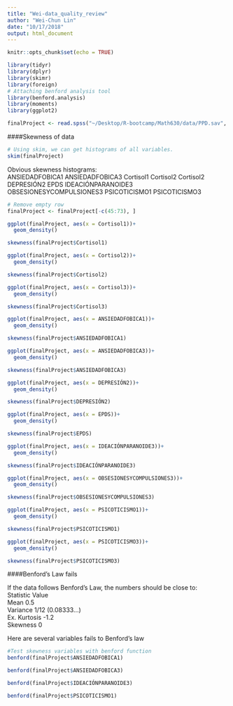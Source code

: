 ```yaml
---
title: "Wei-data_quality_review"
author: "Wei-Chun Lin"
date: "10/17/2018"
output: html_document
---
```


```r
knitr::opts_chunk$set(echo = TRUE)
```

```r
library(tidyr)
library(dplyr)
library(skimr)
library(foreign)
# Attaching benford analysis tool
library(benford.analysis)
library(moments)
library(ggplot2)
```

```r
finalProject <- read.spss("~/Desktop/R-bootcamp/Math630/data/PPD.sav", to.data.frame=TRUE)

```

####Skewness of data

```r
# Using skim, we can get histograms of all variables. 
skim(finalProject)
```

Obvious skewness histograms: <br />
ANSIEDADFOBICA1 
ANSIEDADFOBICA3
Cortisol1
Cortisol2
Cortisol2
DEPRESIÓN2
EPDS
IDEACIÓNPARANOIDE3
OBSESIONESYCOMPULSIONES3
PSICOTICISMO1
PSICOTICISMO3

```r
# Remove empty row
finalProject <- finalProject[-c(45:73), ]

ggplot(finalProject, aes(x = Cortisol1))+
  geom_density()

skewness(finalProject$Cortisol1)

ggplot(finalProject, aes(x = Cortisol2))+
  geom_density()

skewness(finalProject$Cortisol2)

ggplot(finalProject, aes(x = Cortisol3))+
  geom_density()

skewness(finalProject$Cortisol3)

ggplot(finalProject, aes(x = ANSIEDADFOBICA1))+
  geom_density()

skewness(finalProject$ANSIEDADFOBICA1)

ggplot(finalProject, aes(x = ANSIEDADFOBICA3))+
  geom_density()

skewness(finalProject$ANSIEDADFOBICA3)

ggplot(finalProject, aes(x = DEPRESIÓN2))+
  geom_density()

skewness(finalProject$DEPRESIÓN2)

ggplot(finalProject, aes(x = EPDS))+
  geom_density()

skewness(finalProject$EPDS)

ggplot(finalProject, aes(x = IDEACIÓNPARANOIDE3))+
  geom_density()

skewness(finalProject$IDEACIÓNPARANOIDE3)

ggplot(finalProject, aes(x = OBSESIONESYCOMPULSIONES3))+
  geom_density()

skewness(finalProject$OBSESIONESYCOMPULSIONES3)

ggplot(finalProject, aes(x = PSICOTICISMO1))+
  geom_density()

skewness(finalProject$PSICOTICISMO1)

ggplot(finalProject, aes(x = PSICOTICISMO3))+
  geom_density()

skewness(finalProject$PSICOTICISMO3)
```

####Benford's Law fails

If the data follows Benford's Law, the numbers should be close to: <br />
Statistic	Value <br />
Mean	0.5 <br />
Variance	1/12 (0.08333…) <br />
Ex. Kurtosis	-1.2 <br />
Skewness	0 <br />

Here are several variables fails to Benford's law

```r

#Test skewness variables with benford function
benford(finalProject$ANSIEDADFOBICA1)

benford(finalProject$ANSIEDADFOBICA3)

benford(finalProject$IDEACIÓNPARANOIDE3)

benford(finalProject$PSICOTICISMO1)

```

